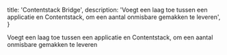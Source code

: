   title: 'Contentstack Bridge',
  description:
    'Voegt een laag toe tussen een applicatie en Contentstack, om een aantal onmisbare gemakken te leveren',
}

Voegt een laag toe tussen een applicatie en Contentstack, om een aantal onmisbare gemakken te leveren
